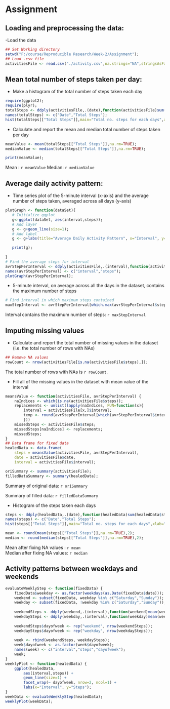 Assignment
==================================================

## Loading and preprocessing the data:

-Load the data
```r
## Set Working directory
setwd("F:/course/Reproducible Research/Week-2/Assignment");
## Load .csv file
activitiesFile <- read.csv("./activity.csv",na.strings="NA",stringsAsFactors=FALSE);
```

## Mean total number of steps taken per day:

- Make a histogram of the total number of steps taken each day
```r
require(ggplot2);
require(plyr);
totalSteps <- ddply(activitiesFile,.(date),function(activitiesFile)sum(activitiesFile$steps));
names(totalSteps) <- c("Date","Total Steps");
hist(totalSteps[["Total Steps"]],main="Total no. steps for each days",xlab="Steps");
```


- Calculate and report the mean and median total number of steps taken per day
```r
meanValue <- mean(totalSteps[["Total Steps"]],na.rm=TRUE);
medianValue <- median(totalSteps[["Total Steps"]],na.rm=TRUE);

print(meanValue);
```
Mean : `r meanValue`      Median: `r medianValue`

## Average daily activity pattern:

- Time series plot of the 5-minute interval (x-axis) and the average number of steps taken, averaged across all days (y-axis)
```r
plotGraph <- function(dataSet){
   # Initialize ggplot
   g<-ggplot(dataSet, aes(interval,steps));
   # Add layer
   g <- g+geom_line(size=1);
   # Add label
   g <- g+labs(title="Average Daily Activity Pattern", x="Interval", y="Steps");

   print(g);
   
}
# Find the average steps for interval
avrStepPerInterval <- ddply(activitiesFile,.(interval),function(activitiesFile)mean(activitiesFile$steps,na.rm=TRUE));
names(avrStepPerInterval) <- c("interval","steps");
plotGraph(avrStepPerInterval);
```

- 5-minute interval, on average across all the days in the dataset, contains the maximum number of steps
```r
# Find interval in which maximum steps contained
maxStepInterval <- avrStepPerInterval[which.max(avrStepPerInterval$steps),]$interval;

```
Interval contains the maximum number of steps: `r maxStepInterval`



## Imputing missing values

- Calculate and report the total number of missing values in the dataset (i.e. the total number of rows with NAs)
```r
## Remove NA values
rowCount <- nrow(activitiesFile[is.na(activitiesFile$steps),]);

```
The total number of rows with NAs is `r rowCount`.


- Fill all of the missing values in the dataset with mean value of the interval
```r
meansValue <- function(activitiesFile, avrStepPerInterval) {
    naIndices <- which(is.na(activitiesFile$steps));    
    replacements <- unlist(lapply(naIndices, FUN=function(x){
        interval = activitiesFile[x,]$interval;        
        temp <- round(avrStepPerInterval[which(avrStepPerInterval$interval == interval),]$steps,2);        
        }))
    missedSteps <- activitiesFile$steps;   
    missedSteps[naIndices] <- replacements;
    missedSteps;
}
## Data frame for fixed data
healedData <- data.frame(
    steps = meansValue(activitiesFile, avrStepPerInterval),
    date = activitiesFile$date,
    interval = activitiesFile$interval);

oriSummary <- summary(activitiesFile);
filledDataSummary <- summary(healedData);
```
Summary of original data: `r oriSummary`

Summary of filled data: `r filledDataSummary`



- Histogram of the steps taken each days
```r
steps <- ddply(healedData,.(date),function(healedData)sum(healedData$steps));
names(steps) <- c("Date","Total Steps");
hist(steps[["Total Steps"]],main="Total no. steps for each days",xlab="Steps");

mean <- round(mean(steps[["Total Steps"]],na.rm=TRUE),2);
median <- round(median(steps[["Total Steps"]],na.rm=TRUE),2);

```
Mean after fixing NA values : `r mean`      
Median after fixing NA values: `r median`



## Activity patterns between weekdays and weekends
```r
evaluateWeeklyStep <- function(fixedData) {
    fixedData$weekday <- as.factor(weekdays(as.Date(fixedData$date)));
    weekend <- subset(fixedData, weekday %in% c("Saturday","Sunday"));
    weekday <- subset(fixedData, !weekday %in% c("Saturday","Sunday"));
    
    weekendSteps <- ddply(weekend,.(interval),function(weekend)mean(weekend$steps,na.rm=TRUE));    
    weekdaySteps <- ddply(weekday,.(interval),function(weekday)mean(weekday$steps,na.rm=TRUE));
    
    weekendSteps$dayofweek <- rep("weekend", nrow(weekendSteps));
    weekdaySteps$dayofweek <- rep("weekday", nrow(weekdaySteps));
    
    week <- rbind(weekendSteps, weekdaySteps);
    week$dayofweek <- as.factor(week$dayofweek);
    names(week) <- c("interval","steps","dayofweek");
    week;
}
weeklyPlot <- function(healedData) {
    ggplot(healedData,
        aes(interval,steps)) +
        geom_line(size=1) +
        facet_wrap(~ dayofweek, nrow=2, ncol=1) +
        labs(x="Interval", y="Steps");        
}
weekData <- evaluateWeeklyStep(healedData);
weeklyPlot(weekData);
```


